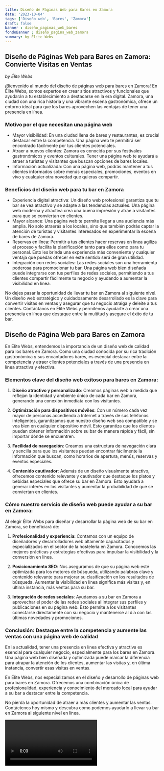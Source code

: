 ```yaml
---
title: Diseño de Páginas Web para Bares en Zamora
date: '2023-10-04'
tags: ['Diseño web', 'Bares', 'Zamora']
draft: false
banner : diseño_paginas_web_bares
fondoBanner : diseño_pagina_web_zamora
summary: by Élite Webs
---
```


## Diseño de Páginas Web para Bares en Zamora: Convierte Visitas en Ventas

*by Élite Webs*

¡Bienvenido al mundo del diseño de páginas web para bares en Zamora! En Élite Webs, somos expertos en crear sitios atractivos y funcionales que ayudarán a tu establecimiento a destacarse en la era digital. Zamora, una ciudad con una rica historia y una vibrante escena gastronómica, ofrece un entorno ideal para que los bares aprovechen las ventajas de tener una presencia en línea.

### Motivo por el que necesitan una página web

- Mayor visibilidad: En una ciudad llena de bares y restaurantes, es crucial destacar entre la competencia. Una página web te permitirá ser encontrado fácilmente por tus clientes potenciales.
- Atraer a nuevos clientes: Zamora es conocida por sus festivales gastronómicos y eventos culturales. Tener una página web te ayudará a atraer a turistas y visitantes que buscan opciones de bares locales.
- Información actualizada: Con una página web, podrás mantener a tus clientes informados sobre menús especiales, promociones, eventos en vivo y cualquier otra novedad que quieras compartir.

### Beneficios del diseño web para tu bar en Zamora

- Experiencia digital atractiva: Un diseño web profesional garantiza que tu bar se vea atractivo y se adapte a las tendencias actuales. Una página web moderna y atractiva crea una buena impresión y atrae a visitantes para que se conviertan en clientes.
- Mayor alcance: Una página web te permite llegar a una audiencia más amplia. No solo atraerás a los locales, sino que también podrás captar la atención de turistas y visitantes interesados en experimentar la escena de bares de Zamora.
- Reservas en línea: Permitir a tus clientes hacer reservas en línea agiliza el proceso y facilita la planificación tanto para ellos como para tu personal. Esto les brinda una experiencia más conveniente y cualquier ventaja que puedas ofrecer en este sentido será de gran utilidad.
- Integración con redes sociales: Las redes sociales son una herramienta poderosa para promocionar tu bar. Una página web bien diseñada puede integrarse con tus perfiles de redes sociales, permitiendo a tus clientes compartir fácilmente tu negocio y ayudando a aumentar la visibilidad en línea.

No dejes pasar la oportunidad de llevar tu bar en Zamora al siguiente nivel. Un diseño web estratégico y cuidadosamente desarrollado es la clave para convertir visitas en ventas y asegurar que tu negocio atraiga y deleite a tus clientes. Contáctanos en Élite Webs y permítenos ayudarte a crear una presencia en línea que destaque entre la multitud y asegure el éxito de tu bar.

<GifSeo />

<Cta />

## Diseño de Página Web para Bares en Zamora

En Élite Webs, entendemos la importancia de un diseño web de calidad para los bares en Zamora. Como una ciudad conocida por su rica tradición gastronómica y sus encantadores bares, es esencial destacar entre la competencia y atraer clientes potenciales a través de una presencia en línea atractiva y efectiva. 

### Elementos clave del diseño web exitoso para bares en Zamora:

1. **Diseño atractivo y personalizado**: Creamos páginas web a medida que reflejan la identidad y ambiente único de cada bar en Zamora, generando una conexión inmediata con los visitantes.

2. **Optimización para dispositivos móviles**: Con un número cada vez mayor de personas accediendo a Internet a través de sus teléfonos inteligentes, garantizamos que nuestro diseño web sea compatible y se vea bien en cualquier dispositivo móvil. Esto garantiza que los clientes puedan obtener información sobre su bar de manera rápida y fácil, sin importar dónde se encuentren.

3. **Facilidad de navegación**: Creamos una estructura de navegación clara y sencilla para que los visitantes puedan encontrar fácilmente la información que buscan, como horarios de apertura, menús, reservas y eventos especiales.

4. **Contenido cautivador**: Además de un diseño visualmente atractivo, ofrecemos contenido relevante y cautivador que destaque los platos y bebidas especiales que ofrece su bar en Zamora. Esto ayudará a generar interés en los visitantes y aumentar la probabilidad de que se conviertan en clientes.

### Cómo nuestro servicio de diseño web puede ayudar a su bar en Zamora:

Al elegir Élite Webs para diseñar y desarrollar la página web de su bar en Zamora, se beneficiará de:

1. **Profesionalidad y experiencia**: Contamos con un equipo de diseñadores y desarrolladores web altamente capacitados y especializados en el sector de la hostelería en Zamora. Conocemos las mejores prácticas y estrategias efectivas para impulsar la visibilidad y la conversión en línea.

2. **Posicionamiento SEO**: Nos aseguramos de que su página web esté optimizada para los motores de búsqueda, utilizando palabras clave y contenido relevante para mejorar su clasificación en los resultados de búsqueda. Aumentar la visibilidad en línea significa más visitas y, en última instancia, más ventas para su bar.

3. **Integración de redes sociales**: Ayudamos a su bar en Zamora a aprovechar el poder de las redes sociales al integrar sus perfiles y publicaciones en su página web. Esto permite a los visitantes conectarse directamente con su negocio y mantenerse al día con las últimas novedades y promociones.

### Conclusión: Destaque entre la competencia y aumente las ventas con una página web de calidad

En la actualidad, tener una presencia en línea efectiva y atractiva es esencial para cualquier negocio, especialmente para los bares en Zamora. Una página web bien diseñada y optimizada puede marcar la diferencia para atrapar la atención de los clientes, aumentar las visitas y, en última instancia, convertir esas visitas en ventas.

En Élite Webs, nos especializamos en el diseño y desarrollo de páginas web para bares en Zamora. Ofrecemos una combinación única de profesionalidad, experiencia y conocimiento del mercado local para ayudar a su bar a destacar entre la competencia.

No pierda la oportunidad de atraer a más clientes y aumentar las ventas. Contáctenos hoy mismo y descubra cómo podemos ayudarlo a llevar su bar en Zamora al siguiente nivel en línea.

<Video />

<CtaBot job='Bares' city='Zamora'/>

<Gmaps query='Zamora+españa+maps' />